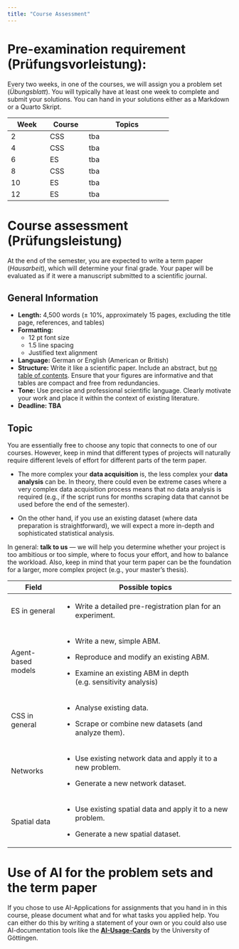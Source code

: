 ```yaml
---
title: "Course Assessment"
---
```


# Pre-examination requirement (Prüfungsvorleistung):

Every two weeks, in one of the courses, we will assign you a problem set (*Übungsblatt*). You will typically have at least one week to complete and submit your solutions. You can hand in your solutions either as a Markdown or a Quarto Skript.



+--------------+--------------+------------------------------+
| Week         | Course       | Topics                       |
+==============+==============+==============================+
| 2            | CSS          | tba                          |
+--------------+--------------+------------------------------+
| 4            | CSS          | tba                          |
+--------------+--------------+------------------------------+
| 6            | ES           | tba                          |
+--------------+--------------+------------------------------+
| 8            | CSS          | tba                          |
+--------------+--------------+------------------------------+
| 10           | ES           | tba                          |
+--------------+--------------+------------------------------+
| 12           | ES           | tba                          |
+--------------+--------------+------------------------------+

# Course assessment (Prüfungsleistung)

At the end of the semester, you are expected to write a term paper (*Hausarbeit*), which will determine your final grade. Your paper will be evaluated as if it were a manuscript submitted to a scientific journal.

## General Information

-   **Length:** 4,500 words (± 10%, approximately 15 pages, excluding the title page, references, and tables)
-   **Formatting:**
    -   12 pt font size
    -   1.5 line spacing
    -   Justified text alignment
-   **Language:** German or English (American or British)
-   **Structure:** Write it like a scientific paper. Include an abstract, but [no table of contents]{.underline}. Ensure that your figures are informative and that tables are compact and free from redundancies.
-   **Tone:** Use precise and professional scientific language. Clearly motivate your work and place it within the context of existing literature.
-   **Deadline: TBA**

## Topic

You are essentially free to choose any topic that connects to one of our courses. However, keep in mind that different types of projects will naturally require different levels of effort for different parts of the term paper.

-   The more complex your **data acquisition** is, the less complex your **data analysis** can be. In theory, there could even be extreme cases where a very complex data acquisition process means that no data analysis is required (e.g., if the script runs for months scraping data that cannot be used before the end of the semester).

-   On the other hand, if you use an existing dataset (where data preparation is straightforward), we will expect a more in-depth and sophisticated statistical analysis.

In general: **talk to us** — we will help you determine whether your project is too ambitious or too simple, where to focus your effort, and how to balance the workload. Also, keep in mind that your term paper can be the foundation for a larger, more complex project (e.g., your master’s thesis).

+--------------------+------------------------------------------------------------------+
| Field              | Possible topics                                                  |
+====================+==================================================================+
| ES in general      | -   Write a detailed pre-registration plan for an experiment.    |
+--------------------+------------------------------------------------------------------+
| Agent-based models | -   Write a new, simple ABM.                                     |
|                    |                                                                  |
|                    | -   Reproduce and modify an existing ABM.                        |
|                    |                                                                  |
|                    | -   Examine an existing ABM in depth (e.g. sensitivity analysis) |
+--------------------+------------------------------------------------------------------+
| CSS in general     | -   Analyse existing data.                                       |
|                    |                                                                  |
|                    | -   Scrape or combine new datasets (and analyze them).           |
+--------------------+------------------------------------------------------------------+
| Networks           | -   Use existing network data and apply it to a new problem.     |
|                    |                                                                  |
|                    | -   Generate a new network dataset.                              |
+--------------------+------------------------------------------------------------------+
| Spatial data       | -   Use existing spatial data and apply it to a new problem.     |
|                    |                                                                  |
|                    | -   Generate a new spatial dataset.                              |
+--------------------+------------------------------------------------------------------+

# Use of AI for the problem sets and the term paper

If you chose to use AI-Applications for assignments that you hand in in this course, please document what and for what tasks you applied help. You can either do this by writing a statement of your own or you could also use AI-documentation tools like the [**AI-Usage-Cards**](https://ai-cards.org/) by the University of Göttingen.